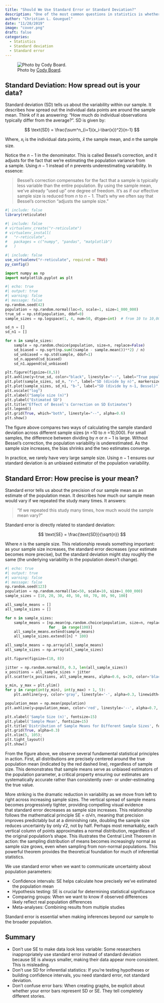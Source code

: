```yaml
---
title: "Should We Use Standard Error or Standard Deviation?"
description: "One of the most common questions in statistics is whether to report standard error (SE) or standard deviation (SD) when presenting data. While these two measures are related, they serve fundamentally different purposes and choosing the wrong one can mislead your audience. Let's break down when to use each."
author: "Christian L. Goueguel"
date: "11/28/2019"
image: "cover.png"
draft: false
categories:
  - Statistics
  - Standard deviation
  - Standard error
---
```


::: justified
![Photo by [Cody Board](https://unsplash.com/photos/structure-beside-palm-trees-quuG8oNM61A).](cover.png){fig-align="center"}

## Standard Deviation: How spread out is your data? 

Standard deviation (SD) tells us about the variability within our sample. It describes how spread out the individual data points are around the sample mean. Think of it as answering: "How much do individual observations typically differ from the average?". SD is given by:

$$
\text{SD} = \frac{\sum^n_{i=1}(x_i-\bar{x})^2}{n-1}
$$

Where, $x_i$
​is the individual data points, $\bar{x}$
the sample mean, and $n$ the sample size.

Notice the $n−1$ in the denominator. This is called Bessel’s correction, and it adjusts for the fact that we're estimating the population variance from a sample. Using $n−1$ instead of $n$ prevents underestimating variability. In essence:

> Bessel’s correction compensates for the fact that a sample is typically less variable than the entire population. By using the sample mean, we’ve already “used up” one degree of freedom. It’s as if our effective sample size is reduced from $n$ to $n−1$. That’s why we often say that Bessel’s correction “adjusts the sample size.”

```r
#| include: false
library(reticulate)
```

```r
#| include: false
# virtualenv_create("r-reticulate")
# virtualenv_install(
#   "r-reticulate",
#   packages = c("numpy", "pandas", "matplotlib")
#   )
```

```r
#| include: false
use_virtualenv("r-reticulate", required = TRUE)
py_config()
```

```python
import numpy as np
import matplotlib.pyplot as plt
```

```python
#| echo: true
#| output: true
#| warning: false
#| message: false
np.random.seed(42)
population = np.random.normal(loc=0, scale=1, size=1_000_000)
true_sd = np.std(population, ddof=0)
sample_sizes = np.logspace(1, 4, num=50, dtype=int)  # from 10 to 10,000

sd_n = []
sd_n1 = []

for n in sample_sizes:
    sample = np.random.choice(population, size=n, replace=False)
    sd_biased = np.sqrt(np.sum((sample - sample.mean())**2) / n)
    sd_unbiased = np.std(sample, ddof=1)
    sd_n.append(sd_biased)
    sd_n1.append(sd_unbiased)

plt.figure(figsize=(8,5))
plt.axhline(y=true_sd, color="black", linestyle="--", label="True population SD")
plt.plot(sample_sizes, sd_n, "r-", label="SD (divide by n)", markersize=5)
plt.plot(sample_sizes, sd_n1, "b-", label="SD (divide by n-1, Bessel)", markersize=5)
plt.xscale("log")
plt.xlabel("Sample size (n)")
plt.ylabel("Estimated SD")
plt.title("Effect of Bessel's Correction on SD Estimates")
plt.legend()
plt.grid(True, which="both", linestyle="--", alpha=0.6)
plt.show()
```

The figure above compares two ways of calculating the sample standard deviation across different sample sizes ($n$ =10 to $n$ =10,000). For small samples, the difference between dividing by $n$ or $n−1$ is large. Without Bessel’s correction, the population variability is underestimated. As the sample size increases, the bias shrinks and the two estimates converge.

In practice, we rarely have very large sample size. Using $n−1$ ensures our standard deviation is an unbiased estimator of the population variability.

## Standard Error: How precise is your mean?

Standard error tells us about the precision of our sample mean as an estimate of the population mean. It describes how much our sample mean would vary if we repeated the study many times. It answers:

> "If we repeated this study many times, how much would the sample mean vary?"

Standard error is directly related to standard deviation:

$$
\text{SE} = \frac{\text{SD}}{\sqrt{n}}
$$

Where $n$ is the sample size. This relationship reveals something important: as your sample size increases, the standard error decreases (your estimate becomes more precise), but the standard deviation might stay roughly the same (the underlying variability in the population doesn't change).

```python
#| echo: true
#| output: true
#| warning: false
#| message: false
np.random.seed(123)
population = np.random.normal(loc=50, scale=10, size=1_000_000)
sample_sizes = [10, 20, 30, 40, 50, 60, 70, 80, 90, 100]

all_sample_means = []
all_sample_sizes = []

for n in sample_sizes:
    sample_means = [np.mean(np.random.choice(population, size=n, replace=False)) 
                    for _ in range(100)]
    all_sample_means.extend(sample_means)
    all_sample_sizes.extend([n] * 100)

all_sample_means = np.array(all_sample_means)
all_sample_sizes = np.array(all_sample_sizes)

plt.figure(figsize=(10, 8))

jitter = np.random.normal(0, 0.3, len(all_sample_sizes))
x_positions = all_sample_sizes + jitter
plt.scatter(x_positions, all_sample_means, alpha=0.6, s=20, color='black')

y_min, y_max = plt.ylim()
for y in range(int(y_min), int(y_max) + 1, 5):
    plt.axhline(y=y, color='gray', linestyle='-', alpha=0.3, linewidth=0.5)

population_mean = np.mean(population)
plt.axhline(y=population_mean, color='red', linestyle='--', alpha=0.7, linewidth=2)

plt.xlabel('Sample Size (n)', fontsize=15)
plt.ylabel('Sample Mean', fontsize=15)
plt.title('Distribution of Sample Means for Different Sample Sizes', fontsize=18)
plt.grid(True, alpha=0.3)
plt.xlim(5, 105);
plt.tight_layout()
plt.show()
```

From the figure above, we observe several fundamental statistical principles in action. First, all distributions are precisely centered around the true population mean (indicated by the red dashed line), regardless of sample size. This demonstrates that sample means serve as unbiased estimators of the population parameter, a critical property ensuring our estimates are systematically accurate rather than consistently over- or under-estimating the true value.

More striking is the dramatic reduction in variability as we move from left to right across increasing sample sizes. The vertical spread of sample means becomes progressively tighter, providing compelling visual evidence that standard error decreases as sample size increases. This relationship follows the mathematical principle SE = σ/√n, meaning that precision improves predictably but at a diminishing rate, doubling the sample size reduces uncertainty by only √2, not by half. Perhaps most remarkably, each vertical column of points approximates a normal distribution, regardless of the original population's shape. This illustrates the Central Limit Theorem in action: the sampling distribution of means becomes increasingly normal as sample size grows, even when sampling from non-normal populations. This powerful theorem provides the theoretical foundation for much of inferential statistics.

We use standard error when we want to communicate uncertainty about population parameters:

-   Confidence intervals: SE helps calculate how precisely we've estimated the population mean
-   Hypothesis testing: SE is crucial for determining statistical significance
-   Comparing groups: When we want to know if observed differences likely reflect real population differences
-   Meta-analyses: Combining results from multiple studies

Standard error is essential when making inferences beyond our sample to the broader population.

## Summary

-   Don't use SE to make data look less variable: Some researchers inappropriately use standard error instead of standard deviation because SE is always smaller, making their data appear more consistent. This is misleading.
-   Don't use SD for inferential statistics: If you're testing hypotheses or building confidence intervals, you need standard error, not standard deviation.
-   Don't confuse error bars: When creating graphs, be explicit about whether your error bars represent SD or SE. They tell completely different stories.
:::
